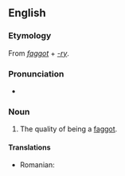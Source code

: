 ==English==

===Etymology===
From ''[[faggot]]'' + ''[[-ry]]''.

===Pronunciation===
* {{IPA|/'fæɡətɹi/}}

===Noun===
{{en-noun|-}}

# {{pejorative|slang}} The quality of being a [[faggot]].

====Translations====
{{trans-top|the quality of being a faggot}}
* Romanian: {{t-|ro|poponaritate|f}}
{{trans-mid}}
{{trans-bottom}}